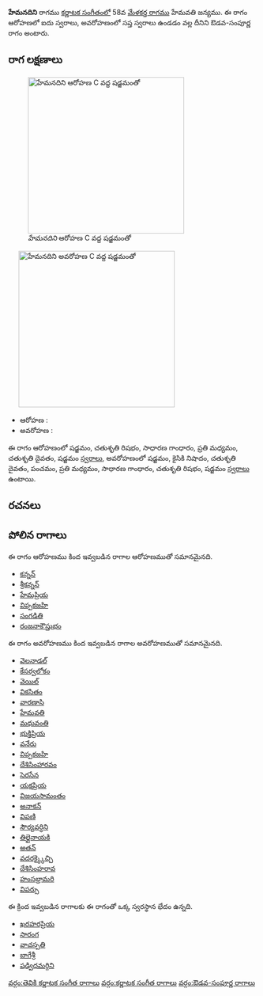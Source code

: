 {{Infobox ragam
	| name          	= హేమనదిని
	| synonym	    	= 
	| mela          	= 
	| chakra        	= 
	| janaka        	= 
	| type          	= ఔడవ-సంపూర్ణ
	| arohanam      	= {{svaraC|S|R2|G2|M2|D2|S'}} 
	| avarohanam    	= {{svaraC|S'|N2|D2|P|M2|G2|R2|S}}
	| jeeva         	=
	| chhaya        	=
	| nyasa         	=
	| vishesha      	= 
	| equivalent  		= 
}}
{{కర్ణాటక సంగీత రాగాలు}}
'''హేమనదిని''' రాగము [[కర్ణాటక సంగీతం]]లో 58వ [[మేళకర్త రాగము]] హేమవతి జన్యము.  ఈ రాగం ఆరోహణలో ఐదు స్వరాలు, అవరోహణంలో సప్త స్వరాలు ఉండడం వల్ల దీనిని ఔడవ-సంపూర్ణ రాగం అంటారు.


==రాగ లక్షణాలు==
[[Image:hemanadini_ar_kb2wiki.png|thumb|right|316px|''హేమనదిని'' ఆరోహణ C వద్ద షడ్జమంతో]]
	[[Image:hemanadini_av_kb2wiki.png|thumb|right|316px|''హేమనదిని'' అవరోహణ C వద్ద షడ్జమంతో]]

* ఆరోహణ : {{svaraC|S|R2|G2|M2|D2|S'}} 
* అవరోహణ : {{svaraC|S'|N2|D2|P|M2|G2|R2|S}}

ఈ రాగం ఆరోహణంలో షడ్జమం, చతుశృతి రిషభం, సాధారణ  గాంధారం, ప్రతి మధ్యమం, చతుశృతి దైవతం, షడ్జమం [[స్వరాలు]], అవరోహణంలో షడ్జమం, కైసికి నిషాదం, చతుశృతి దైవతం, పంచమం, ప్రతి మధ్యమం, సాధారణ  గాంధారం, చతుశృతి రిషభం, షడ్జమం [[స్వరాలు]] ఉంటాయి.

==రచనలు==



==పోలిన రాగాలు==
ఈ రాగం ఆరోహణము కింద ఇవ్వబడిన రాగాల ఆరోహణముతో సమానమైనది.
* [[కన్నన్]]
* [[ శ్రీకన్నన్]]
* [[హేమప్రియ]]
* [[విప్పకజహి]]
* [[సంగడితి]]
* [[రంజనాకౌస్తుభం]]

ఈ రాగం అవరోహణము కింద ఇవ్వబడిన రాగాల అవరోహణముతో సమానమైనది.
* [[వెలనాడల్]]
* [[కేసర్వలోకం]]
* [[వెయిల్]]
* [[వికసితం]]
* [[వారణాసి]]
* [[హేమవతి]]
* [[మధువంతి]]
* [[భుక్తిప్రియ]]
* [[వనేరు]]
* [[విప్పకజహి]]
* [[దేశిసింహారవం]]
* [[సెరసేన]]
* [[యక్షప్రియ]]
* [[విజయసామంతం]]
* [[అనాకన్]]
* [[విపణి]]
* [[సౌర్యవర్ధిని]]
* [[ తిల్లైనాయకి]]
* [[అతన్]]
* [[వదరక్క్కైచ్చి]]
* [[దేశిసింహరావ]]
* [[హంసభ్రామరి]]
* [[విపర్సు]]

ఈ క్రింద ఇవ్వబడిన రాగాలకు ఈ రాగంతో ఒక్క స్వరస్థాన భేదం ఉన్నది.
* [[ఖరహరప్రియ]]
* [[సారంగ]]
* [[వాచస్పతి]]
* [[బాగేశ్రీ]]
* [[ షడ్విధమర్గిని]]



[[వర్గం:తెవికి కర్ణాటక సంగీత రాగాలు]]
[[వర్గం:కర్ణాటక సంగీత రాగాలు]]
[[వర్గం:ఔడవ-సంపూర్ణ రాగాలు]]